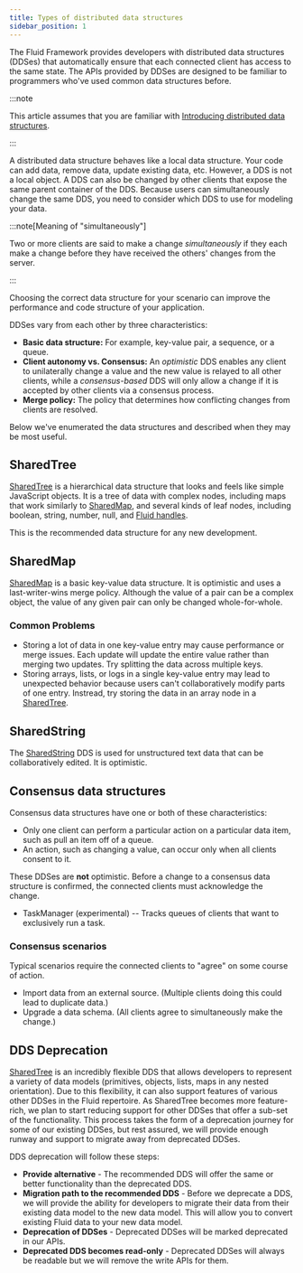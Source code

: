```yaml
---
title: Types of distributed data structures
sidebar_position: 1
---
```


The Fluid Framework provides developers with distributed data structures (DDSes) that automatically ensure that each
connected client has access to the same state. The APIs provided by DDSes are designed to be familiar to programmers
who've used common data structures before.

:::note

This article assumes that you are familiar with [Introducing distributed data structures](../build/dds.mdx).

:::

A distributed data structure behaves like a local data structure. Your code can add data, remove data, update existing data,
etc.
However, a DDS is not a local object.
A DDS can also be changed by other clients that expose the same parent container of the DDS.
Because users can simultaneously change the same DDS, you need to consider which DDS to use for modeling your data.

:::note[Meaning of "simultaneously"]

Two or more clients are said to make a change _simultaneously_ if they each make a change before they have received the
others' changes from the server.

:::

Choosing the correct data structure for your scenario can improve the performance and code structure of your application.

DDSes vary from each other by three characteristics:

-   **Basic data structure:** For example, key-value pair, a sequence, or a queue.
-   **Client autonomy vs. Consensus:** An _optimistic_ DDS enables any client to unilaterally change a value and the new
    value is relayed to all other clients, while a _consensus-based_ DDS will only allow a change if it is accepted by other clients via a
    consensus process.
-   **Merge policy:** The policy that determines how conflicting changes from clients are resolved.

Below we've enumerated the data structures and described when they may be most useful.

## SharedTree

[SharedTree](./tree.mdx) is a hierarchical data structure that looks and feels like simple JavaScript objects.
It is a tree of data with complex nodes, including maps that work similarly to [SharedMap](#sharedmap), and several kinds of leaf nodes, including boolean, string, number, null, and [Fluid handles](../concepts/handles.mdx).

This is the recommended data structure for any new development.

## SharedMap

[SharedMap](./map.mdx) is a basic key-value data structure.
It is optimistic and uses a last-writer-wins merge policy.
Although the value of a pair can be a complex object, the value of any given pair can only be changed whole-for-whole.

### Common Problems

-   Storing a lot of data in one key-value entry may cause performance or merge issues.
    Each update will update the entire value rather than merging two updates.
    Try splitting the data across multiple keys.
-   Storing arrays, lists, or logs in a single key-value entry may lead to unexpected behavior because users can't collaboratively modify parts of one entry.
    Instread, try storing the data in an array node in a [SharedTree](#sharedtree).

## SharedString

The [SharedString](./string.md) DDS is used for unstructured text data that can be collaboratively edited. It is optimistic.

## Consensus data structures

Consensus data structures have one or both of these characteristics:

-   Only one client can perform a particular action on a particular data item, such as pull an item off of a queue.
-   An action, such as changing a value, can occur only when all clients consent to it.

These DDSes are **not** optimistic. Before a change to a consensus data structure is confirmed, the connected clients
must acknowledge the change.

-   TaskManager (experimental) -- Tracks queues of clients that want to exclusively run a task.

### Consensus scenarios

Typical scenarios require the connected clients to "agree" on some course of action.

-   Import data from an external source. (Multiple clients doing this could lead to duplicate data.)
-   Upgrade a data schema. (All clients agree to simultaneously make the change.)

## DDS Deprecation

[SharedTree](./tree.mdx) is an incredibly flexible DDS that allows developers to represent a variety of data models (primitives, objects, lists, maps in any nested orientation).
Due to this flexibility, it can also support features of various other DDSes in the Fluid repertoire.
As SharedTree becomes more feature-rich, we plan to start reducing support for other DDSes that offer a sub-set of the functionality.
This process takes the form of a deprecation journey for some of our existing DDSes, but rest assured, we will provide enough runway and support to migrate away from deprecated DDSes.

DDS deprecation will follow these steps:

-   **Provide alternative** - The recommended DDS will offer the same or better functionality than the deprecated DDS.
-   **Migration path to the recommended DDS** - Before we deprecate a DDS, we will provide the ability for developers to migrate their data from their existing data model to the new data model. This will allow you to convert existing Fluid data to your new data model.
-   **Deprecation of DDSes** - Deprecated DDSes will be marked deprecated in our APIs.
-   **Deprecated DDS becomes read-only** - Deprecated DDSes will always be readable but we will remove the write APIs for them.
